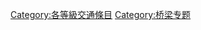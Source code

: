 {{catmore1|[[Wikipedia:桥梁专题|Wikipedia:桥梁专题]]}}
{{Articles by Quality| topic=桥梁|project=桥梁|format=TOC}}
{{Wikipedia category}}
{{emptycat}}

[[Category:各等級交通條目|Category:各等級交通條目]]
[[Category:桥梁专题|Category:桥梁专题]]